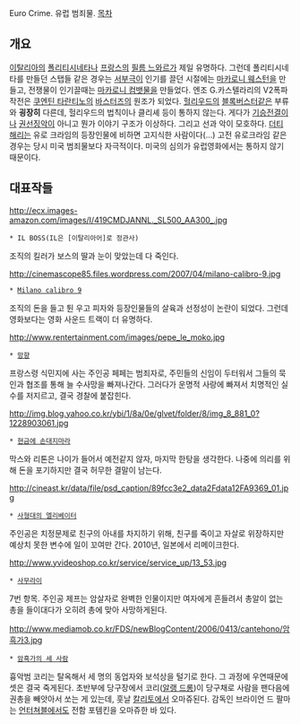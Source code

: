 Euro Crime. 유럽 범죄물.
[[목차]]

== 개요 ==
[[이탈리아]]의 [[폴리티시네타]]나 [[프랑스]]의 [[필름 느와르]]가 제일 유명하다. 그런데 폴리티시네타를 만들던 스탭들 같은 경우는 [[서부극]]이 인기를 끌던 시절에는 [[마카로니 웨스턴]]을 만들고, 전쟁물이 인기끌때는 [[마카로니 컴뱃]]물을 만들었다. 엔조 G.카스텔라리의 V2폭파작전은 [[쿠엔틴 타란티노]]의 [[바스터즈]]의 원조가 되었다. [[헐리우드]]의 [[블록버스터]]같은 부류와 '''굉장히''' 다른데, 헐리우드의 법칙이나 클리셰 등이 통하지 않는다. 게다가 [[기승전결]]이나 [[권선징악]]이 아니고 뭔가 이야기 구조가 이상하다. 그리고 선과 악이 모호하다. [[더티 해리]]는 유로 크라임의 등장인물에 비하면 고지식한 사람이다(...) 고전 유로크라임 같은 경우는 당시 미국 범죄물보다 자극적이다. 미국의 심의가 유럽영화에서는 통하지 않기 때문이다.

== 대표작들 ==

http://ecx.images-amazon.com/images/I/419CMDJANNL._SL500_AA300_.jpg
 * IL BOSS(IL은 [이탈리아어]로 정관사)
조직의 킬러가 보스의 딸과 눈이 맞았는데 다 죽인다.

http://cinemascope85.files.wordpress.com/2007/04/milano-calibro-9.jpg
 * [[Milano calibro 9]]
조직의 돈을 들고 튄 우고 피자와 등장인물들의 살육과 선정성이 논란이 되었다. 그런데 영화보다는 영화 사운드 트랙이 더 유명하다.

http://www.rentertainment.com/images/pepe_le_moko.jpg
 * [[망향]]
프랑스령 식민지에 사는 주인공 페페는 범죄자로, 주민들의 신임이 두터워서 그들의 묵인과 협조를 통해 늘 수사망을 빠져나간다. 그러다가 운명적 사랑에 빠져서 치명적인 실수를 저지르고, 결국 경찰에 붙잡힌다.

http://img.blog.yahoo.co.kr/ybi/1/8a/0e/glvet/folder/8/img_8_881_0?1228903061.jpg
 * [[현금에 손대지마라]]
막스와 리톤은 나이가 들어서 예전같지 않자, 마지막 한탕을 생각한다. 나중에 의리를 위해 돈을 포기하지만 결국 허무한 결말이 남는다.

http://cineast.kr/data/file/psd_caption/89fcc3e2_data2Fdata12FA9369_01.jpg
 * [[사형대의 엘리베이터]]
주인공은 치정문제로 친구의 아내를 차지하기 위해, 친구를 죽이고 자살로 위장하지만 예상치 못한 변수에 일이 꼬여만 간다. 2010년, 일본에서 리메이크한다.

http://www.yvideoshop.co.kr/service/service_up/13_53.jpg
 * [[사무라이]]
7번 항목. 주인공 제프는 암살자로 완벽한 인물이지만 여자에게 흔들려서 총알이 없는 총을 들이대다가 오히려 총에 맞아 사망하게된다.

http://www.mediamob.co.kr/FDS/newBlogContent/2006/0413/cantehono/암흑가3.jpg
 * [[암흑가의 세 사람]]
흉악범 코리는 탈옥해서 세 명의 동업자와 보석상을 털기로 한다. 그 과정에 우연때문에 셋은 결국 죽게된다. 초반부에 당구장에서 코리([[알랭 드롱]])이 당구채로 사람을 팬다음에 권총을 빼앗아서 쏘는 게 있는데, 훗날 [[칼리토]]에서 오마쥬된다. 감독인 브라이언 드 팔마는 [[언터쳐블]]에서도 전함 포템킨을 오마쥬한 바 있다.
